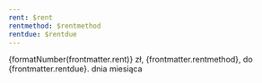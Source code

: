```yaml
---
rent: $rent
rentmethod: $rentmethod
rentdue: $rentdue
---
```


{formatNumber(frontmatter.rent)} zł, {frontmatter.rentmethod}, do {frontmatter.rentdue}. dnia miesiąca
